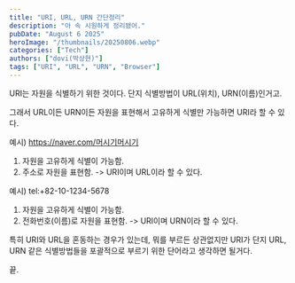 ```yaml
---
title: "URI, URL, URN 간단정리"
description: "아 속 시원하게 정리됐어."
pubDate: "August 6 2025"
heroImage: "/thumbnails/20250806.webp"
categories: ["Tech"]
authors: ["dovi(박상현)"]
tags: ["URI", "URL", "URN", "Browser"]
---
```


URI는 자원을 식별하기 위한 것이다.
단지 식별방법이 URL(위치), URN(이름)인거고.

그래서 URL이든 URN이든 자원을 표현해서 고유하게 식별만 가능하면 URI라 할 수 있다.

예시) https://naver.com/머시기머시기

1. 자원을 고유하게 식별이 가능함.
2. 주소로 자원을 표현함.
   -> URI이며 URL이라 할 수 있다.

예시) tel:+82-10-1234-5678

1. 자원을 고유하게 식별이 가능함.
2. 전화번호(이름)로 자원을 표현함.
   -> URI이며 URN이라 할 수 있다.

특히 URI와 URL을 혼동하는 경우가 있는데,
뭐를 부르든 상관없지만 URI가 단지 URL, URN 같은 식별방법들을 포괄적으로 부르기 위한 단어라고 생각하면 될거다.

끝.
